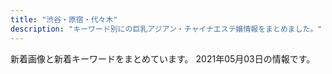 ```yaml
---
title: "渋谷・原宿・代々木"
description: "キーワード別にの巨乳アジアン・チャイナエステ嬢情報をまとめました。"
---
```


新着画像と新着キーワードをまとめています。
2021年05月03日の情報です。

<DmmAffiliateIns />
<KeywordTable
  shops={
    [
    {
        "url": "http://www.sarara-es.xyz",
        "name": "Honey",
        "img_links": [
            "http://www.sarara-es.xyz/images/r2.jpg",
            "http://www.sarara-es.xyz/images/shop/shop03.jpg",
            "http://www.sarara-es.xyz/images/r1.jpg",
            "http://www.sarara-es.xyz/files/003.jpg",
            "http://www.sarara-es.xyz/files/001.jpg",
            "http://www.sarara-es.xyz/files/005.jpg",
            "http://www.sarara-es.xyz/images/top.png",
            "http://www.sarara-es.xyz/images/pick.png",
            "http://www.sarara-es.xyz/images/r5.jpg",
            "http://www.sarara-es.xyz/images/s_staff.png",
            "http://www.sarara-es.xyz/files/004.jpg",
            "http://www.sarara-es.xyz/images/bj2.jpg",
            "http://www.sarara-es.xyz/images/r4.jpg",
            "http://www.sarara-es.xyz/images/end.png",
            "http://www.sarara-es.xyz/images/news.png",
            "http://www.sarara-es.xyz/images/s_link.png",
            "http://www.sarara-es.xyz/files/006.jpg",
            "http://www.sarara-es.xyz/files/002.jpg",
            "http://www.sarara-es.xyz/images/shop/shop01.jpg",
            "http://www.sarara-es.xyz/images/shop/shop04.jpg",
            "http://www.sarara-es.xyz/images/face.png",
            "http://www.sarara-es.xyz/images/shop/shop02.jpg"
        ],
        "station": "JR\u6e0b\u8c37\u99c5\u30cf\u30c1\u516c\u53e3",
        "keywords": {
            "87": 1,
            "D": 3,
            "C": 3,
            "85": 3,
            "86": 2
        }
    },
    {
        "name": "\u30a2\u30a4\u30b7\u30f3",
        "url": "http://www.aixin.co.jp/",
        "img_links": [
            "http://www.aixin.co.jp/images/staff/chiemi/chiemi.jpg",
            "http://www.aixin.co.jp/images/map/google.png",
            "http://www.aixin.co.jp/images/wanted/wanted.png",
            "http://www.aixin.co.jp/images/top/top.jpg",
            "http://www.aixin.co.jp/images/costume/1.png",
            "http://www.aixin.co.jp/images/costume/4.png",
            "http://www.aixin.co.jp/images/staff/ruru2/ruru2.jpg",
            "http://www.aixin.co.jp/images/costume/3.png",
            "http://www.aixin.co.jp/images/costume/2.png",
            "http://www.aixin.co.jp/images/costume/6.png",
            "http://www.aixin.co.jp/images/price/hirou.jpg",
            "http://www.aixin.co.jp/images/staff/yuzu/2.jpg",
            "http://www.aixin.co.jp/images/price/long.jpg",
            "http://www.aixin.co.jp/images/staff/ruru2/2.jpg",
            "http://www.aixin.co.jp/images/top_pic/top2.jpg",
            "http://www.aixin.co.jp/images/staff/sara/sara.jpg",
            "http://www.aixin.co.jp/images/staff/ayaka/1.jpg",
            "http://www.aixin.co.jp/images/staff/miki/miki.jpg",
            "http://www.aixin.co.jp/images/staff/miya/miya.jpg",
            "http://www.aixin.co.jp/images/staff/yuzu/yuzu.jpg",
            "http://www.aixin.co.jp/images/price/tokusen.jpg",
            "http://www.aixin.co.jp/images/staff/chiemi/1.jpg",
            "http://www.aixin.co.jp/images/staff/sara/1.jpg",
            "http://www.aixin.co.jp/images/staff/miya/1.jpg",
            "http://www.aixin.co.jp/images/price/aroma.jpg",
            "http://www.aixin.co.jp/images/staff/ayaka/ayaka.jpg",
            "http://www.aixin.co.jp/images/costume/7.png"
        ],
        "station": "JR\u6e0b\u8c37\u99c5",
        "keywords": {}
    },
    {
        "name": "\u6953",
        "keywords": {},
        "img_links": [
            "http://www.kaede-es.club/images/index-tiba_10.jpg",
            "http://www.kaede-es.club/psd/off32.jpg",
            "http://www.kaede-es.club/css/2.jpeg",
            "http://www.kaede-es.club/images/staff/mimi.jpg",
            "http://www.kaede-es.club/images/index-tiba_02.jpg",
            "http://www.kaede-es.club/images/shop/DSC_0086-300x199.jpg",
            "http://www.kaede-es.club/images/shop/DSC_0998-199x300.jpg",
            "http://www.kaede-es.club/images/staff/2/7.jpg",
            "http://www.kaede-es.club/images/nav/nav-staff.jpg",
            "http://www.kaede-es.club/images/staff/6.jpg",
            "http://www.kaede-es.club/images/staff/neinei2.jpg",
            "http://www.kaede-es.club/images/staff/miki.jpg",
            "http://www.kaede-es.club/images/staff/2/riri.jpg",
            "http://www.kaede-es.club/images/staff/4/sati.jpg",
            "http://www.kaede-es.club/images/shop/DSC_0087-221x300.jpg",
            "http://www.kaede-es.club/psd/off2-1.jpg",
            "http://www.kaede-es.club/images/staff/2/hana.jpg",
            "http://www.kaede-es.club/images/t-off-ico.jpg",
            "http://www.kaede-es.club/images/index-tiba_13.jpg",
            "http://www.kaede-es.club/images/index-tiba_09.jpg",
            "http://www.kaede-es.club/images/index-tiba_04.jpg",
            "http://www.kaede-es.club/images/nav/nav-sys.jpg",
            "http://www.kaede-es.club/images/staff/4/yuyu2.jpg",
            "http://www.kaede-es.club/images/staff/2/momo.jpg",
            "http://www.kaede-es.club/images/nav/nav-job.jpg"
        ],
        "url": "http://www.kaede-es.club/",
        "station": "JR\u4ee3\u3005\u6728\u99c5"
    },
    {
        "url": "http://awaawa-fairy.work/",
        "keywords": {
            "87": 5,
            "86": 3,
            "E": 2,
            "85": 4,
            "88": 5,
            "C": 17,
            "D": 4,
            "F": 1
        },
        "station": "JR\u6e0b\u8c37\u99c5\u897f\u53e3",
        "img_links": [
            "http://awaawa-fairy.work/img/sta17.png",
            "http://awaawa-fairy.work/sp/img/p-26.png",
            "http://awaawa-fairy.work/sp/img/sta27.png",
            "http://awaawa-fairy.work/img/bottom.png",
            "http://awaawa-fairy.work/img/st15.png",
            "http://awaawa-fairy.work/img/sta28.png",
            "http://awaawa-fairy.work/sp/img/sta18.png",
            "http://awaawa-fairy.work/img/st29.png",
            "http://awaawa-fairy.work/sp/img/t-a.jpg",
            "http://awaawa-fairy.work/sp/img/sta28.png",
            "http://awaawa-fairy.work/img/sta29.png",
            "http://awaawa-fairy.work/sp/img/sta22.png",
            "http://awaawa-fairy.work/img/st22.png",
            "http://awaawa-fairy.work/img/sta15.png",
            "http://awaawa-fairy.work/img/st18.png",
            "http://awaawa-fairy.work/sp/img/t-s.jpg",
            "http://awaawa-fairy.work/sp/img/t-r.jpg",
            "http://awaawa-fairy.work/sp/img/pc.jpg",
            "http://awaawa-fairy.work/sp/img/mv.jpg",
            "http://awaawa-fairy.work/img/st4.png",
            "http://awaawa-fairy.work/img/st17.png",
            "http://awaawa-fairy.work/img/st27.png",
            "http://awaawa-fairy.work/sp/img/p-15.png",
            "http://awaawa-fairy.work/sp/img/botton.jpg",
            "http://awaawa-fairy.work/img/sta18.png",
            "http://awaawa-fairy.work/img/sta26.png",
            "http://awaawa-fairy.work/img/nos.png",
            "http://awaawa-fairy.work/sp/img/t-t.jpg",
            "http://awaawa-fairy.work/img/mo.png",
            "http://awaawa-fairy.work/sp/img/sta26.png",
            "http://awaawa-fairy.work/sp/img/sys.jpg",
            "http://awaawa-fairy.work/sp/img/add.jpg",
            "http://awaawa-fairy.work/sp/img/line.jpg",
            "http://awaawa-fairy.work/sp/img/info.jpg",
            "http://awaawa-fairy.work/sp/img/sta15.png",
            "http://awaawa-fairy.work/img/sta27.png",
            "http://awaawa-fairy.work/sp/img/sta29.png",
            "http://awaawa-fairy.work/sp/img/tel.jpg",
            "http://awaawa-fairy.work/sp/img/tit.jpg",
            "http://awaawa-fairy.work/img/st28.png",
            "http://awaawa-fairy.work/sp/img/pic.jpg",
            "http://awaawa-fairy.work/sp/img/p-29.png",
            "http://awaawa-fairy.work/sp/img/p-27.png",
            "http://awaawa-fairy.work/img/sta22.png",
            "http://awaawa-fairy.work/img/st017.png",
            "http://awaawa-fairy.work/img/st26.png",
            "http://awaawa-fairy.work/sp/img/time.jpg",
            "http://awaawa-fairy.work/img/head.png",
            "http://awaawa-fairy.work/sp/img/sta17.png",
            "http://awaawa-fairy.work/sp/img/t-o.jpg",
            "http://awaawa-fairy.work/img/st018.png"
        ],
        "name": "\u6ce1\u6ce1\u30d5\u30a7\u30a2\u30ea\u30fc"
    },
    {
        "station": "JR\u6e0b\u8c37\u99c5\u5bae\u76ca\u5742\u53e3",
        "img_links": [
            "http://angel.est.cm/photos/sites/23/2019/05/2019051010094797.jpg",
            "http://angel.est.cm/photos/sites/23/2018/10/2018100318475591.jpg",
            "http://angel.est.cm/photos/sites/23/2019/05/2019051010094757.jpg",
            "http://angel.est.cm/photos/sites/23/2016/08/staff2.jpg",
            "http://angel.est.cm/img/r3.jpg",
            "http://angel.est.cm/photos/sites/23/2019/05/2019051010094748.jpg",
            "http://angel.est.cm/img/r4.jpg",
            "http://angel.est.cm/img/footer.png",
            "http://angel.est.cm/img/r1.jpg",
            "http://angel.est.cm/photos/sites/23/2019/05/2019051010094759.jpg",
            "http://angel.est.cm/img/top.png",
            "http://angel.est.cm/photos/sites/23/2019/11/2019110102361631.jpg",
            "http://angel.est.cm/img/r2.jpg"
        ],
        "name": "Angel",
        "keywords": {
            "D": 8,
            "C": 2,
            "86": 6,
            "87": 6,
            "E": 4,
            "88": 2
        },
        "url": "http://angel.est.cm/"
    },
    {
        "keywords": {},
        "name": "\u30b9\u30ef\u30f3",
        "station": "JR\u6e0b\u8c37\u99c5\u30cf\u30c1\u516c\u53e3",
        "url": "http://www.e-god.work/",
        "img_links": [
            "http://www.e-god.work/images/mobile.jpg",
            "http://www.e-god.work/images/staff_t.jpg",
            "http://www.e-god.work/images/head.jpg",
            "http://www.e-god.work/images/1.jpg",
            "http://www.e-god.work/images/interior_t.jpg",
            "http://www.e-god.work/images/sys1.jpg",
            "http://www.e-god.work/img/zb.jpg",
            "http://www.e-god.work/images/ais.jpg",
            "http://www.e-god.work/images/info.jpg",
            "http://www.e-god.work/images/news.jpg",
            "http://www.e-god.work/images/4.jpg",
            "http://www.e-god.work/images/sys2.jpg",
            "http://www.e-god.work/images/int2.jpg",
            "http://www.e-god.work/images/2.jpg",
            "http://www.e-god.work/images/tel.jpg",
            "http://www.e-god.work/img/eri1.jpg",
            "http://www.e-god.work/images/int1.jpg",
            "http://www.e-god.work/img/koko2.jpg",
            "http://www.e-god.work/img/koko1.jpg",
            "http://www.e-god.work/img/yuki1.jpg",
            "http://www.e-god.work/images/line.png"
        ]
    },
    {
        "keywords": {
            "C": 19,
            "D": 24,
            "83": 4,
            "86": 12,
            "85": 4,
            "87": 8
        },
        "name": "\u68ee\u306e\u9999",
        "img_links": [
            "http://kokoronosato.tyo.cm/images/themes/pink/no1.png",
            "http://kokoronosato.tyo.cm/images/themes/pink/s_news.png",
            "http://kokoronosato.tyo.cm/link/esthelove88-31.jpg",
            "http://kokoronosato.tyo.cm/images/themes/pink/s_newface.png",
            "http://kokoronosato.tyo.cm/photos/sites/15/2020/08/2020082203150030.jpg",
            "http://kokoronosato.tyo.cm/images/themes/pink/no2.png",
            "http://kokoronosato.tyo.cm/images/themes/pink/r3.jpg",
            "http://kokoronosato.tyo.cm/photos/sites/15/2020/08/2020082205444313.jpg",
            "http://kokoronosato.tyo.cm/photos/sites/15/2020/08/2020082205444661.jpg",
            "http://kokoronosato.tyo.cm/link/e0016.jpg",
            "http://menlog.net/link/menlog8831.jpg",
            "http://kokoronosato.tyo.cm/images/themes/pink/s_pickup.png",
            "http://kokoronosato.tyo.cm/photos/sites/15/2020/08/2020082203135850.jpg",
            "http://kokoronosato.tyo.cm/images/room2.jpg",
            "http://kokoronosato.tyo.cm/images/room1.jpg",
            "http://kokoronosato.tyo.cm/link/massage-de_88_31.jpg",
            "http://kokoronosato.tyo.cm/link/8831.jpg",
            "http://kokoronosato.tyo.cm/photos/sites/15/2019/07/2019072809450776.jpg",
            "http://kokoronosato.tyo.cm/images/themes/pink/line.png",
            "http://kokoronosato.tyo.cm/images/themes/pink/mobile.jpg",
            "http://kokoronosato.tyo.cm/photos/sites/15/2020/08/2020082205443766.jpg",
            "http://kokoronosato.tyo.cm/photos/sites/15/2019/07/2019072809465934.jpg",
            "http://kokoronosato.tyo.cm/link/walker88.jpg",
            "http://kokoronosato.tyo.cm/images/themes/pink/s_staff.png",
            "http://kokoronosato.tyo.cm/photos/sites/15/2019/07/2019072809445954.jpg",
            "http://kokoronosato.tyo.cm/photos/sites/15/2019/07/2019072809470568.jpg",
            "http://kokoronosato.tyo.cm/images/room4.jpg",
            "http://kokoronosato.tyo.cm/images/themes/pink/s_link.png",
            "http://kokoronosato.tyo.cm/link/88x31b.jpg",
            "http://kokoronosato.tyo.cm/images/room3.jpg",
            "http://kokoronosato.tyo.cm/images/themes/pink/s_ranking.png"
        ],
        "station": "JR\u6e0b\u8c37\u99c5\u6771\u53e3",
        "url": "http://kokoronosato.tyo.cm/"
    },
    {
        "url": "http://www.ogon.work/",
        "station": "JR\u6e0b\u8c37\u99c5\u30cf\u30c1\u516c\u53e3",
        "img_links": [
            "http://www.ogon.work/img/bana02.jpg",
            "http://www.ogon.work/staff/aya3.jpg",
            "http://www.ogon.work/staff/yuki1.jpg",
            "http://www.ogon.work/img/icon/new.jpg",
            "http://www.ogon.work/staff/ai3.jpg",
            "http://www.ogon.work/staff/ai2.jpg",
            "http://www.ogon.work/staff/ayumi1.jpg",
            "http://www.ogon.work/staff/aya1.jpg",
            "http://www.ogon.work/staff/momo1.jpg",
            "http://www.ogon.work/img/bana03.jpg",
            "http://www.ogon.work/staff/aya2.jpg",
            "http://www.ogon.work/staff/ayumi3.jpg",
            "http://www.ogon.work/img/contentsbottom.png",
            "http://www.ogon.work/img/interior.jpg",
            "http://www.ogon.work/staff/ai1.jpg",
            "http://www.ogon.work/img/s/s_qa.png",
            "http://www.ogon.work/staff/hana1.jpg",
            "http://www.ogon.work/staff/yuki2.jpg",
            "http://www.ogon.work/staff/ayumi2.jpg"
        ],
        "keywords": {
            "E": 6,
            "86": 13,
            "87": 13,
            "D": 13,
            "C": 58,
            "84": 54
        },
        "name": "\u9ec4\u91d1\u6d77\u5cb8"
    }
]
}
/>
<DmmAffiliateScript />

